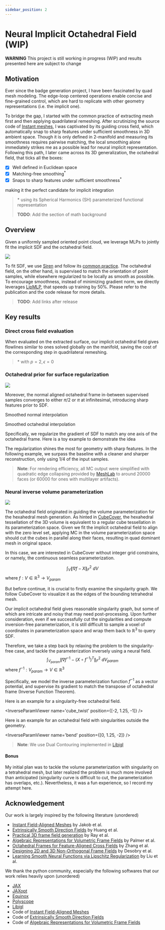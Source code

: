 ```yaml
---
sidebar_position: 2
---
```




# Neural Implicit Octahedral Field (WIP)

<div class="alert alert--primary" role="alert">
    <strong>WARNING</strong> This project is still working in progress (WIP) and results presented here are subject to change
</div>

## Motivation

Ever since the badge generation project, I have been fascinated by quad mesh modeling. The edge-loop centered operations enable concise and fine-grained control, which are hard to replicate with other geometry representations (i.e. the implicit one). 

To bridge the gap, I started with the common practice of extracting mesh first and then applying quadrilateral remeshing. After scrutinizing the source code of [Instant meshes](https://github.com/wjakob/instant-meshes), I was captivated by its guiding cross field, which automatically snap to sharp features under sufficient smoothness in 3D ambient space. Though it is only defined in 2-manifold and measuring its smoothness requires pairwise matching, the local smoothing alone immediately strikes me as a possible lead for neural implicit representation. Following this path, I later came across its 3D generalization, the octahedral field, that ticks all the boxes:
- [x] Well defined in Euclidean space
- [x] Matching-free smoothing<sup>*</sup>
- [x] Snaps to sharp features under sufficient smoothness<sup>*</sup>

making it the perfect candidate for implicit integration

> \* using its Spherical Harmonics (SH) parameterized functional representation
> 
> **TODO**: Add the section of math background

## Overview
Given a uniformly sampled oriented point cloud, we leverage MLPs to jointly fit the implicit SDF and the octahedral field.

<img src='/img/pipeline.png' />

To fit SDF, we use [Siren](https://github.com/vsitzmann/siren) and follow its [common practice](https://github.com/vsitzmann/siren/blob/4df34baee3f0f9c8f351630992c1fe1f69114b5f/loss_functions.py#L214). The octahedral field, on the other hand, is supervised to match the orientation of point samples, while elsewhere regularized to be locally as smooth as possible. To encourage smoothness, instead of minimizing gradient norm, we directly leverages [LipMLP](https://nv-tlabs.github.io/lip-mlp/), that speeds up training by 50%. Please refer to the publication and the code release for more details.

> **TODO**: Add links after release

## Key results
### Direct cross field evaluation
When evaluated on the extracted surface, our implicit octahedral field gives flowlines similar to ones solved globally on the manifold, saving the cost of the corresponding step in quadrilateral remeshing.

<FlowlineGroup />

> \* with $p=2, \epsilon=0$

### Octahedral prior for surface regularization

<img src='/img/reg_compare.png' />

Moreover, the normal aligned octahedral frame in-between supervised samples converges to either $\pi / 2$ or $\pi$ at infinitesimal, introducing sharp features prior to SDF.

<div style={{width: '400px', margin: "0 auto"}}>
    <div class="container">
        <div class="row">
        <div class="col">
        <NormalInterp />
        <p style={{ textAlign: 'center' }}>Smoothed normal interpolation</p>
        </div>
        <div class="col">
        <OctInterp />
        <p style={{ textAlign: 'center' }}>Smoothed octahedral interpolation</p>
        </div>
    </div>
    </div>
</div>

Specifically, we regularize the gradient of SDF to match any one axis of the octahedral frame. Here is a toy example to demonstrate the idea

<ToyViewer />

The regularization shines the most for geometry with sharp features. In the following example, we surpass the baseline with a cleaner and sharper reconstruction, only using $1/4$ of the input samples.

<RegViewer />

> **Note**: For rendering efficiency, all MC output were simplified with quadratic edge collapsing provided by [MeshLab](https://www.meshlab.net) to around 20000 faces (or 60000 for ones with multilayer artifacts).

### Neural inverse volume parameterization

<img src='/img/param.png' />

The octahedral field originated in guiding the volume parameterization for the hexahedral mesh generation. As hinted in [CubeCover](http://www.mi.fu-berlin.de/en/math/groups/ag-geom/publications/db/2011_Nieser-Reitebuch-Polthier_CubeCover.pdf), the hexahedral tessellation of the 3D volume is equivalent to a regular cube tessellation in its parameterization space. Given we fit the implicit octahedral field to align with the zero level set, applying MC in the volume parameterization space should cut the cubes in parallel along their faces, resulting in quad dominant mesh in original space.

In this case, we are interested in CubeCover without integer grid constrains, or namely, the continuous seamless parameterization.

$$
\int_{V} \| \nabla f- X \|_F^2 \ d{V}
$$
where $f: V \in \mathbb{R}^3 \to V_{param}$

But before continue, it is crucial to firstly examine the singularity graph. We follow CubeCover to visualize it as the edges of the bounding tetrahedral mesh.

<SingularityViewer />

Our implicit octahedral field gives reasonable singularity graph, but some of which are intricate and noisy that may need post-processing. Upon further consideration, even if we successfully cut the singularities and compute inversion-free parameterization, it is still difficult to sample a voxel of coordinates in parameterization space and wrap them back to $\mathbb{R}^3$ to query SDF.

Therefore, we take a step back by relaxing the problem to the singularity-free case, and tackle the parameterization inversely using a neural field.
$$
\int_{V_{param}} \| \nabla f^{-1} - (X \circ f^{-1})^T \|_F^2 \ d{V_{param}}
$$
where $f^{-1}: V_{param} \to V \in \mathbb{R}^3$

Specifically, we model the inverse parameterization function $f^{-1}$ as a vector potential, and supervise its gradient to match the transpose of octahedral frame (Inverse Function Theorem).

Here is an example for a singularity-free octahedral field.

<InverseParamViewer name='cube_twist' position={[-2, 1.25, -1]} />

Here is an example for an octahedral field with singularities outside the geometry.

<InverseParamViewer name='bend' position={[0, 1.25, -2]} />

> **Note**: We use Dual Contouring implemented in [Libigl](https://github.com/libigl/libigl/blob/main/include/igl/dual_contouring.h)

#### Bonus
My initial plan was to tackle the volume parameterization with singularity on a tetrahedral mesh, but later realized the problem is much more involved than anticipated (singularity curve is difficult to cut, the parameterization has overlaps, etc.). Nevertheless, it was a fun experience, so I record my attempt here.

<ParamViewer />

## Acknowledgement
Our work is largely inspired by the following literature (unordered)
- [Instant Field-Aligned Meshes](https://igl.ethz.ch/projects/instant-meshes/) by Jakob et al.
- [Extrinsically Smooth Direction Fields](https://adshhzy.github.io/projectfolder/ESDF/extrinsic.pdf) by Huang et al.
- [Practical 3D frame field generation](https://dl.acm.org/doi/pdf/10.1145/2980179.2982408) by Ray et al.
- [Algebraic Representations for Volumetric Frame Fields](https://boris.unibe.ch/143298/1/3366786.pdf) by Palmer et al.
- [Octahedral Frames for Feature-Aligned Cross Fields](https://people.csail.mit.edu/jsolomon/assets/crossfields.pdf) by Zhang et al.
- [Designing 2D and 3D Non-Orthogonal Frame Fields](https://inria.hal.science/hal-03287233/file/ff_nonortho.pdf) by Desobry et al.
- [Learning Smooth Neural Functions via Lipschitz Regularization](https://nv-tlabs.github.io/lip-mlp/) by Liu et al.

We thank the python community, especially the following softwares that our work relies heavily upon (unordered)
- [JAX](https://github.com/google/jax)
- [JAXopt](https://github.com/google/jaxopt)
- [Equinox](https://github.com/patrick-kidger/equinox)
- [Polyscope](https://polyscope.run)
- [Libigl](https://github.com/libigl/libigl)
- Code of [Instant Field-Aligned Meshes](https://github.com/wjakob/instant-meshes)
- Code of [Extrinsically Smooth Direction Fields](https://github.com/adshhzy/SMI2016_Extrinsic)
- Code of [Algebraic Representations for Volumetric Frame Fields](https://github.com/dpa1mer/arff)